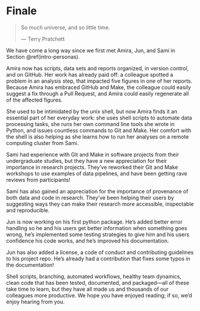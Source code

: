 # Finale {#finale}

> So much universe, and so little time.
>
> --- Terry Pratchett\index{Pratchett, Terry}

We have come a long way since we first met Amira, Jun, and Sami in Section \@ref(intro-personas).

Amira now has scripts, data sets and reports organized, 
in version control, 
and on GitHub. 
Her work has already paid off:
a colleague spotted a problem in an analysis step,
that impacted five figures in one of her reports.
Because Amira has embraced GitHub and Make,
the colleague could easily suggest a fix through a Pull Request,
and Amira could easily regenerate all of the affected figures.

She used to be intimidated by the unix shell, 
but now Amira finds it an essential part of her everyday work:
she uses shell scripts to automate data processing tasks, 
she runs her own command line tools she wrote in Python, 
and issues countless commands to Git and Make. 
Her comfort with the shell is also helping 
as she learns how to run her analyses on a remote computing cluster
from Sami.

Sami had experience with Git and Make in software projects from
their undergraduate studies, 
but they have a new appreciation for their importance in research projects. 
They've reworked their Git and Make workshops to use examples of data pipelines, 
and have been getting rave reviews from participants!

Sami has also gained an appreciation 
for the importance of provenance 
of both data and code in research. 
They've been helping their users 
by suggesting ways they can make their research more accessible, inspectable and reproducible. 

Jun is now working on his first python package. 
He's added better error handling so he and his
users get better information when something goes wrong,
he's implemented some testing strategies to give him and his users confidence his code works, and
he's improved his documentation.

Jun has also added a license, a code of conduct and contributing guidelines to his project repo. 
He's already had a contribution that fixes some typos
in the documentation!

Shell scripts,
branching,
automated workflows,
healthy team dynamics,
clean code that has been tested, documented, and packaged---all of these take time to learn,
but they have all made us and thousands of our colleagues more productive.
We hope you have enjoyed reading;
if so,
we'd enjoy hearing from you.
